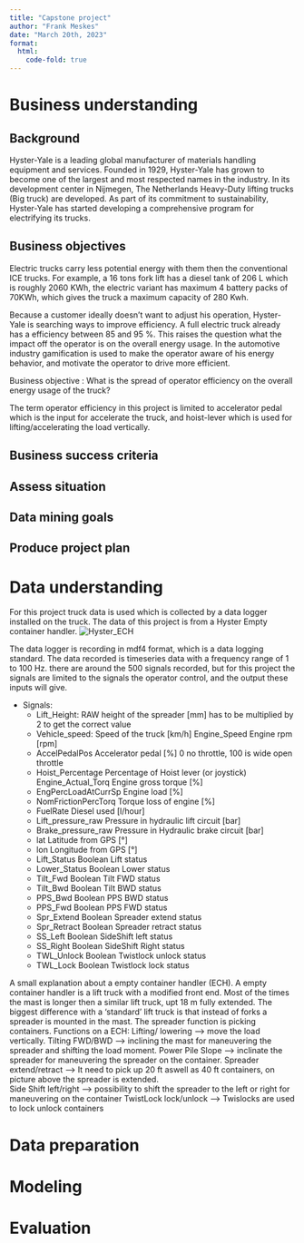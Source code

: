 ```yaml
---
title: "Capstone project"
author: "Frank Meskes"
date: "March 20th, 2023"
format:
  html:
    code-fold: true
---
```


# Business understanding

## Background

Hyster-Yale is a leading global manufacturer of materials handling equipment and services. Founded in 1929, Hyster-Yale has grown to become one of the largest and most respected names in the industry. In its development center in Nijmegen, The Netherlands Heavy-Duty lifting trucks (Big truck) are developed. As part of its commitment to sustainability, Hyster-Yale has started developing a comprehensive program for electrifying its trucks.

## Business objectives

Electric trucks carry less potential energy with them then the conventional ICE trucks. For example, a 16 tons fork lift has a diesel tank of 206 L which is roughly 2060 KWh, the electric variant has maximum 4 battery packs of 70KWh, which gives the truck a maximum capacity of 280 Kwh.

Because a customer ideally doesn't want to adjust his operation, Hyster-Yale is searching ways to improve efficiency. A full electric truck already has a efficiency between 85 and 95 %. This raises the question what the impact off the operator is on the overall energy usage. In the automotive industry gamification is used to make the operator aware of his energy behavior, and motivate the operator to drive more efficient.

Business objective : What is the spread of operator efficiency on the overall energy usage of the truck?

The term operator efficiency in this project is limited to accelerator pedal which is the input for accelerate the truck, and hoist-lever which is used for lifting/accelerating the load vertically.

## Business success criteria

## Assess situation

## Data mining goals

## Produce project plan

# Data understanding

For this project truck data is used which is collected by a data logger installed on the truck. The data of this project is from a Hyster Empty container handler. ![Hyster_ECH](Hyster_ECH.jpg)

The data logger is recording in mdf4 format, which is a data logging standard. The data recorded is timeseries data with a frequency range of 1 to 100 Hz. there are around the 500 signals recorded, but for this project the signals are limited to the signals the operator control, and the output these inputs will give.

* Signals: 
  + Lift_Height: RAW height of the spreader \[mm\] has to be multiplied by 2 to get the correct value\
  + Vehicle_speed: Speed of the truck \[km/h\] Engine_Speed Engine rpm \[rpm\] 
  + AccelPedalPos Accelerator pedal \[%\] 0 no throttle, 100 is wide open throttle 
  + Hoist_Percentage Percentage of Hoist lever (or joystick) Engine_Actual_Torq Engine gross torque \[%\] 
  + EngPercLoadAtCurrSp Engine load \[%\] 
  + NomFrictionPercTorq Torque loss of engine \[%\] 
  + FuelRate Diesel used \[l/hour\] 
  + Lift_pressure_raw Pressure in hydraulic lift circuit \[bar\] 
  + Brake_pressure_raw Pressure in Hydraulic brake circuit \[bar\] 
  + lat Latitude from GPS \[°\] 
  + lon Longitude from GPS \[°\] 
  + Lift_Status Boolean Lift status 
  + Lower_Status Boolean Lower status 
  + Tilt_Fwd Boolean Tilt FWD status 
  + Tilt_Bwd Boolean Tilt BWD status 
  + PPS_Bwd Boolean PPS BWD status 
  + PPS_Fwd Boolean PPS FWD status 
  + Spr_Extend Boolean Spreader extend status 
  + Spr_Retract Boolean Spreader retract status 
  + SS_Left Boolean SideShift left status 
  + SS_Right Boolean SideShift Right status 
  + TWL_Unlock Boolean Twistlock unlock status 
  + TWL_Lock Boolean Twistlock lock status
  

A small explanation about a empty container handler (ECH). A empty container handler is a lift truck with a modified front end. Most of the times the mast is longer then a similar lift truck, upt 18 m fully extended. The biggest difference with a 'standard' lift truck is that instead of forks a spreader is mounted in the mast. The spreader function is picking containers. Functions on a ECH: Lifting/ lowering --\> move the load vertically. Tilting FWD/BWD --\> inclining the mast for maneuvering the spreader and shifting the load moment. Power Pile Slope --\> inclinate the spreader for maneuvering the spreader on the container. Spreader extend/retract --\> It need to pick up 20 ft aswell as 40 ft containers, on picture above the spreader is extended.\
Side Shift left/right --\> possibility to shift the spreader to the left or right for maneuvering on the container TwistLock lock/unlock --\> Twislocks are used to lock unlock containers

# Data preparation

# Modeling

# Evaluation